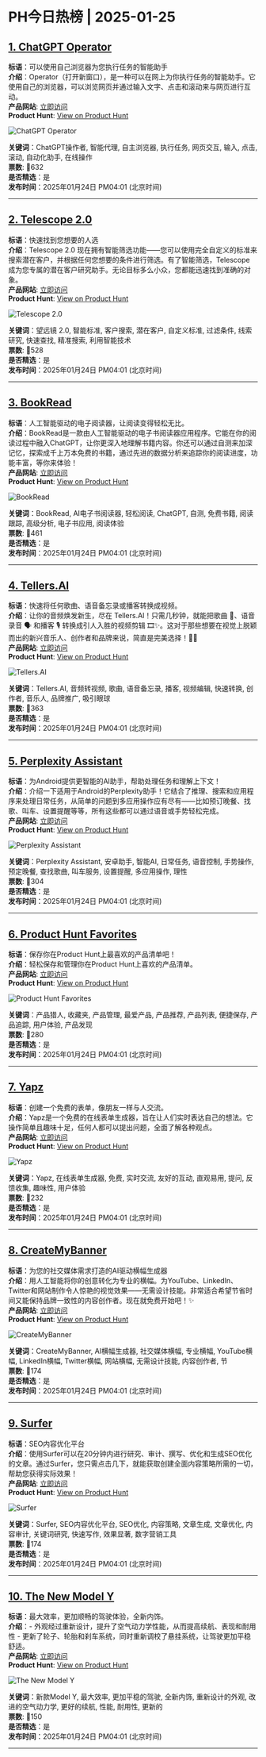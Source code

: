 # PH今日热榜 | 2025-01-25  

## [1. ChatGPT Operator](https://www.producthunt.com/posts/chatgpt-operator?utm_campaign=producthunt-api&utm_medium=api-v2&utm_source=Application%3A+ph-daily+%28ID%3A+150577%29)  
**标语**：可以使用自己浏览器为您执行任务的智能助手  
**介绍**：Operator（打开新窗口），是一种可以在网上为你执行任务的智能助手。它使用自己的浏览器，可以浏览网页并通过输入文字、点击和滚动来与网页进行互动。  
**产品网站**: [立即访问](https://www.producthunt.com/r/5VKSPAVIUQAMS4?utm_campaign=producthunt-api&utm_medium=api-v2&utm_source=Application%3A+ph-daily+%28ID%3A+150577%29)  
**Product Hunt**: [View on Product Hunt](https://www.producthunt.com/posts/chatgpt-operator?utm_campaign=producthunt-api&utm_medium=api-v2&utm_source=Application%3A+ph-daily+%28ID%3A+150577%29)  

![ChatGPT Operator](https://ph-files.imgix.net/bb651363-f792-4b26-979e-c2373420c3e3.png?auto=format&fit=crop&frame=1&h=512&w=1024)  

**关键词**：ChatGPT操作者, 智能代理, 自主浏览器, 执行任务, 网页交互, 输入, 点击, 滚动, 自动化助手, 在线操作  
**票数**: 🔺632  
**是否精选**：是  
**发布时间**：2025年01月24日 PM04:01 (北京时间)  

---  

## [2. Telescope 2.0](https://www.producthunt.com/posts/telescope-2-0-2?utm_campaign=producthunt-api&utm_medium=api-v2&utm_source=Application%3A+ph-daily+%28ID%3A+150577%29)  
**标语**：快速找到您想要的人选  
**介绍**：Telescope 2.0 现在拥有智能筛选功能——您可以使用完全自定义的标准来搜索潜在客户，并根据任何您想要的条件进行筛选。有了智能筛选，Telescope 成为您专属的潜在客户研究助手。无论目标多么小众，您都能迅速找到准确的对象。  
**产品网站**: [立即访问](https://www.producthunt.com/r/WMKD2X45V4JVOX?utm_campaign=producthunt-api&utm_medium=api-v2&utm_source=Application%3A+ph-daily+%28ID%3A+150577%29)  
**Product Hunt**: [View on Product Hunt](https://www.producthunt.com/posts/telescope-2-0-2?utm_campaign=producthunt-api&utm_medium=api-v2&utm_source=Application%3A+ph-daily+%28ID%3A+150577%29)  

![Telescope 2.0](https://ph-files.imgix.net/2f12e4ae-1c94-47bc-bd86-67d849728533.jpeg?auto=format&fit=crop&frame=1&h=512&w=1024)  

**关键词**：望远镜 2.0, 智能标准, 客户搜索, 潜在客户, 自定义标准, 过滤条件, 线索研究, 快速查找, 精准搜索, 利用智能技术  
**票数**: 🔺528  
**是否精选**：是  
**发布时间**：2025年01月24日 PM04:01 (北京时间)  

---  

## [3. BookRead](https://www.producthunt.com/posts/bookread?utm_campaign=producthunt-api&utm_medium=api-v2&utm_source=Application%3A+ph-daily+%28ID%3A+150577%29)  
**标语**：人工智能驱动的电子阅读器，让阅读变得轻松无比。  
**介绍**：BookRead是一款由人工智能驱动的电子书阅读器应用程序。它能在你的阅读过程中融入ChatGPT，让你更深入地理解书籍内容。你还可以通过自测来加深记忆，探索成千上万本免费的书籍，通过先进的数据分析来追踪你的阅读进度，功能丰富，等你来体验！  
**产品网站**: [立即访问](https://www.producthunt.com/r/C56N35WJHSFMEQ?utm_campaign=producthunt-api&utm_medium=api-v2&utm_source=Application%3A+ph-daily+%28ID%3A+150577%29)  
**Product Hunt**: [View on Product Hunt](https://www.producthunt.com/posts/bookread?utm_campaign=producthunt-api&utm_medium=api-v2&utm_source=Application%3A+ph-daily+%28ID%3A+150577%29)  

![BookRead](https://ph-files.imgix.net/08b65f8b-996a-47ca-b220-e2cba83aca13.jpeg?auto=format&fit=crop&frame=1&h=512&w=1024)  

**关键词**：BookRead, AI电子书阅读器, 轻松阅读, ChatGPT, 自测, 免费书籍, 阅读跟踪, 高级分析, 电子书应用, 阅读体验  
**票数**: 🔺461  
**是否精选**：是  
**发布时间**：2025年01月24日 PM04:01 (北京时间)  

---  

## [4. Tellers.AI](https://www.producthunt.com/posts/tellers-ai-2?utm_campaign=producthunt-api&utm_medium=api-v2&utm_source=Application%3A+ph-daily+%28ID%3A+150577%29)  
**标语**：快速将任何歌曲、语音备忘录或播客转换成视频。  
**介绍**：让你的音频焕发新生，尽在 Tellers.AI！只需几秒钟，就能把歌曲 🎵、语音录音 🗣️ 和播客 🎙️ 转换成引人入胜的视频剪辑 🎞️✨。这对于那些想要在视觉上脱颖而出的新兴音乐人、创作者和品牌来说，简直是完美选择！🚀🌟  
**产品网站**: [立即访问](https://www.producthunt.com/r/3PBRQNQSIUCQX5?utm_campaign=producthunt-api&utm_medium=api-v2&utm_source=Application%3A+ph-daily+%28ID%3A+150577%29)  
**Product Hunt**: [View on Product Hunt](https://www.producthunt.com/posts/tellers-ai-2?utm_campaign=producthunt-api&utm_medium=api-v2&utm_source=Application%3A+ph-daily+%28ID%3A+150577%29)  

![Tellers.AI](https://ph-files.imgix.net/db07b8f6-0ae9-4018-945f-084bc327b23b.gif?auto=format&fit=crop&frame=1&h=512&w=1024)  

**关键词**：Tellers.AI, 音频转视频, 歌曲, 语音备忘录, 播客, 视频编辑, 快速转换, 创作者, 音乐人, 品牌推广, 吸引眼球  
**票数**: 🔺363  
**是否精选**：是  
**发布时间**：2025年01月24日 PM04:01 (北京时间)  

---  

## [5. Perplexity Assistant ](https://www.producthunt.com/posts/perplexity-assistant?utm_campaign=producthunt-api&utm_medium=api-v2&utm_source=Application%3A+ph-daily+%28ID%3A+150577%29)  
**标语**：为Android提供更智能的AI助手，帮助处理任务和理解上下文！  
**介绍**：介绍一下适用于Android的Perplexity助手！它结合了推理、搜索和应用程序来处理日常任务，从简单的问题到多应用操作应有尽有——比如预订晚餐、找歌、叫车、设置提醒等等，所有这些都可以通过语音或手势轻松完成。  
**产品网站**: [立即访问](https://www.producthunt.com/r/NAE3QKOG2Z6JXO?utm_campaign=producthunt-api&utm_medium=api-v2&utm_source=Application%3A+ph-daily+%28ID%3A+150577%29)  
**Product Hunt**: [View on Product Hunt](https://www.producthunt.com/posts/perplexity-assistant?utm_campaign=producthunt-api&utm_medium=api-v2&utm_source=Application%3A+ph-daily+%28ID%3A+150577%29)  

![Perplexity Assistant ](https://ph-files.imgix.net/e2037488-1871-4b20-92d4-6cbcd5ffdb54.jpeg?auto=format&fit=crop&frame=1&h=512&w=1024)  

**关键词**：Perplexity Assistant, 安卓助手, 智能AI, 日常任务, 语音控制, 手势操作, 预定晚餐, 查找歌曲, 叫车服务, 设置提醒, 多应用操作, 理性  
**票数**: 🔺304  
**是否精选**：是  
**发布时间**：2025年01月24日 PM04:01 (北京时间)  

---  

## [6. Product Hunt Favorites](https://www.producthunt.com/posts/product-hunt-favorites?utm_campaign=producthunt-api&utm_medium=api-v2&utm_source=Application%3A+ph-daily+%28ID%3A+150577%29)  
**标语**：保存你在Product Hunt上最喜欢的产品清单吧！  
**介绍**：轻松保存和管理你在Product Hunt上喜欢的产品清单。  
**产品网站**: [立即访问](https://www.producthunt.com/r/6UQ5K3U2E7ORWU?utm_campaign=producthunt-api&utm_medium=api-v2&utm_source=Application%3A+ph-daily+%28ID%3A+150577%29)  
**Product Hunt**: [View on Product Hunt](https://www.producthunt.com/posts/product-hunt-favorites?utm_campaign=producthunt-api&utm_medium=api-v2&utm_source=Application%3A+ph-daily+%28ID%3A+150577%29)  

![Product Hunt Favorites](https://ph-files.imgix.net/316b0ddf-f3b3-4990-acaa-e0cd02d0f618.jpeg?auto=format&fit=crop&frame=1&h=512&w=1024)  

**关键词**：产品猎人, 收藏夹, 产品管理, 最爱产品, 产品推荐, 产品列表, 便捷保存, 产品追踪, 用户体验, 产品发现  
**票数**: 🔺280  
**是否精选**：是  
**发布时间**：2025年01月24日 PM04:01 (北京时间)  

---  

## [7. Yapz](https://www.producthunt.com/posts/yapz?utm_campaign=producthunt-api&utm_medium=api-v2&utm_source=Application%3A+ph-daily+%28ID%3A+150577%29)  
**标语**：创建一个免费的表单，像朋友一样与人交流。  
**介绍**：Yapz是一个免费的在线表单生成器，旨在让人们实时表达自己的想法。它操作简单且趣味十足，任何人都可以提出问题，全面了解各种观点。  
**产品网站**: [立即访问](https://www.producthunt.com/r/3ZT5X2DHPVLDRD?utm_campaign=producthunt-api&utm_medium=api-v2&utm_source=Application%3A+ph-daily+%28ID%3A+150577%29)  
**Product Hunt**: [View on Product Hunt](https://www.producthunt.com/posts/yapz?utm_campaign=producthunt-api&utm_medium=api-v2&utm_source=Application%3A+ph-daily+%28ID%3A+150577%29)  

![Yapz](https://ph-files.imgix.net/34b7fb7e-21b4-457f-9b5c-351fa307811c.png?auto=format&fit=crop&frame=1&h=512&w=1024)  

**关键词**：Yapz, 在线表单生成器, 免费, 实时交流, 友好的互动, 直观易用, 提问, 反馈收集, 趣味性, 用户体验  
**票数**: 🔺232  
**是否精选**：是  
**发布时间**：2025年01月24日 PM04:01 (北京时间)  

---  

## [8. CreateMyBanner](https://www.producthunt.com/posts/createmybanner?utm_campaign=producthunt-api&utm_medium=api-v2&utm_source=Application%3A+ph-daily+%28ID%3A+150577%29)  
**标语**：为您的社交媒体需求打造的AI驱动横幅生成器  
**介绍**：用人工智能将你的创意转化为专业的横幅。为YouTube、LinkedIn、Twitter和网站制作令人惊艳的视觉效果——无需设计技能。非常适合希望节省时间又能保持品牌一致性的内容创作者。现在就免费开始吧！✨  
**产品网站**: [立即访问](https://www.producthunt.com/r/2CTQY4IGHF6L6M?utm_campaign=producthunt-api&utm_medium=api-v2&utm_source=Application%3A+ph-daily+%28ID%3A+150577%29)  
**Product Hunt**: [View on Product Hunt](https://www.producthunt.com/posts/createmybanner?utm_campaign=producthunt-api&utm_medium=api-v2&utm_source=Application%3A+ph-daily+%28ID%3A+150577%29)  

![CreateMyBanner](https://ph-files.imgix.net/bac8df38-1a52-42ae-a22e-c643924ee632.png?auto=format&fit=crop&frame=1&h=512&w=1024)  

**关键词**：CreateMyBanner, AI横幅生成器, 社交媒体横幅, 专业横幅, YouTube横幅, LinkedIn横幅, Twitter横幅, 网站横幅, 无需设计技能, 内容创作者, 节  
**票数**: 🔺174  
**是否精选**：是  
**发布时间**：2025年01月24日 PM04:01 (北京时间)  

---  

## [9. Surfer](https://www.producthunt.com/posts/surfer-2?utm_campaign=producthunt-api&utm_medium=api-v2&utm_source=Application%3A+ph-daily+%28ID%3A+150577%29)  
**标语**：SEO内容优化平台  
**介绍**：使用Surfer可以在20分钟内进行研究、审计、撰写、优化和生成SEO优化的文章。通过Surfer，您只需点击几下，就能获取创建全面内容策略所需的一切，帮助您获得实际效果！  
**产品网站**: [立即访问](https://www.producthunt.com/r/SBV3USJ66BBWCK?utm_campaign=producthunt-api&utm_medium=api-v2&utm_source=Application%3A+ph-daily+%28ID%3A+150577%29)  
**Product Hunt**: [View on Product Hunt](https://www.producthunt.com/posts/surfer-2?utm_campaign=producthunt-api&utm_medium=api-v2&utm_source=Application%3A+ph-daily+%28ID%3A+150577%29)  

![Surfer](https://ph-files.imgix.net/83bf0c95-d934-48c2-bab0-035ff667618c.jpeg?auto=format&fit=crop&frame=1&h=512&w=1024)  

**关键词**：Surfer, SEO内容优化平台, SEO优化, 内容策略, 文章生成, 文章优化, 内容审计, 关键词研究, 快速写作, 效果显著, 数字营销工具  
**票数**: 🔺174  
**是否精选**：是  
**发布时间**：2025年01月24日 PM04:01 (北京时间)  

---  

## [10. The New Model Y](https://www.producthunt.com/posts/the-new-model-y?utm_campaign=producthunt-api&utm_medium=api-v2&utm_source=Application%3A+ph-daily+%28ID%3A+150577%29)  
**标语**：最大效率，更加顺畅的驾驶体验，全新内饰。  
**介绍**：- 外观经过重新设计，提升了空气动力学性能，从而提高续航、表现和耐用性 - 更新了轮子、轮胎和刹车系统，同时重新调校了悬挂系统，让驾驶更加平稳舒适。  
**产品网站**: [立即访问](https://www.producthunt.com/r/ASB46SOMUHLKHQ?utm_campaign=producthunt-api&utm_medium=api-v2&utm_source=Application%3A+ph-daily+%28ID%3A+150577%29)  
**Product Hunt**: [View on Product Hunt](https://www.producthunt.com/posts/the-new-model-y?utm_campaign=producthunt-api&utm_medium=api-v2&utm_source=Application%3A+ph-daily+%28ID%3A+150577%29)  

![The New Model Y](https://ph-files.imgix.net/3b0b8c98-e703-4e71-8e4c-09aa6b755240.jpeg?auto=format&fit=crop&frame=1&h=512&w=1024)  

**关键词**：新款Model Y, 最大效率, 更加平稳的驾驶, 全新内饰, 重新设计的外观, 改进的空气动力学, 更好的续航, 性能, 耐用性, 更新的  
**票数**: 🔺150  
**是否精选**：是  
**发布时间**：2025年01月24日 PM04:01 (北京时间)  

---  

